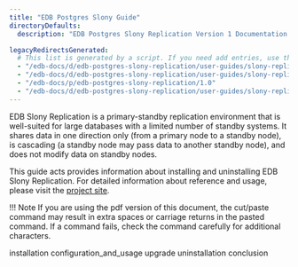 ```yaml
---
title: "EDB Postgres Slony Guide"
directoryDefaults: 
  description: "EDB Postgres Slony Replication Version 1 Documentation and release notes."

legacyRedirectsGenerated:
  # This list is generated by a script. If you need add entries, use the `legacyRedirects` key.
  - "/edb-docs/d/edb-postgres-slony-replication/user-guides/slony-replication-guide/1.0/index.html"
  - "/edb-docs/d/edb-postgres-slony-replication/user-guides/slony-replication-guide/1.0/conclusion.html"
  - "/edb-docs/p/edb-postgres-slony-replication/1.0"
  - "/edb-docs/d/edb-postgres-slony-replication/user-guides/slony-replication-guide/1.0/genindex.html"
---
```


EDB Slony Replication is a primary-standby replication environment that is well-suited for large databases with a limited number of standby systems. It shares data in one direction only (from a primary node to a standby node), is cascading (a standby node may pass data to another standby node), and does not modify data on standby nodes.

This guide acts provides information about installing and uninstalling EDB Slony Replication. For detailed information about reference and usage, please visit the [project site](https://www.slony.info).

!!! Note
    If you are using the pdf version of this document, the cut/paste command may result in extra spaces or carriage returns in the pasted command. If a command fails, check the command carefully for additional characters.

<div class="toctree" maxdepth="3">

installation configuration_and_usage upgrade uninstallation conclusion

</div>

